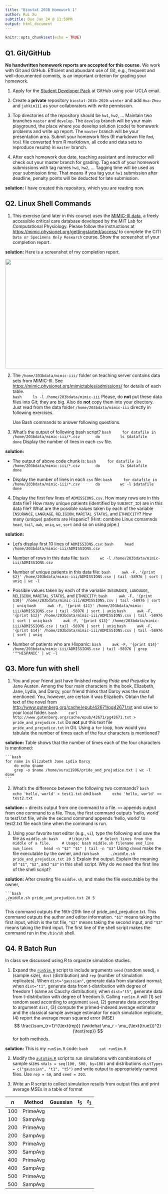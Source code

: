 ```yaml
---
title: "Biostat 203B Homework 1"
author: Rui Xu
subtitle: Due Jan 24 @ 11:59PM
output: html_document
---
```


```r
knitr::opts_chunk$set(echo = TRUE)
```

## Q1. Git/GitHub

**No handwritten homework reports are accepted for this course.** We work with Git and GitHub. Efficient and abundant use of Git, e.g., frequent and well-documented commits, is an important criterion for grading your homework.

1. Apply for the [Student Developer Pack](https://education.github.com/pack) at GitHub using your UCLA email.

2. Create a **private** repository `biostat-203b-2020-winter` and add `Hua-Zhou` and `juhkim111` as your collaborators with write permission.

3. Top directories of the repository should be `hw1`, `hw2`, ... Maintain two branches `master` and `develop`. The `develop` branch will be your main playground, the place where you develop solution (code) to homework problems and write up report. The `master` branch will be your presentation area. Submit your homework files (R markdown file `Rmd`, `html` file converted from R markdown, all code and data sets to reproduce results) in `master` branch.

4. After each homework due date, teaching assistant and instructor will check out your master branch for grading. Tag each of your homework submissions with tag names `hw1`, `hw2`, ... Tagging time will be used as your submission time. That means if you tag your `hw1` submission after deadline, penalty points will be deducted for late submission.

**solution:** I have created this repository, which you are reading now.

## Q2. Linux Shell Commands

1. This exercise (and later in this course) uses the [MIMIC-III data](https://mimic.physionet.org), a freely accessible critical care database developed by the MIT Lab for Computational Physiology. Please follow the instructions at <https://mimic.physionet.org/gettingstarted/access/> to complete the CITI `Data or Specimens Only Research` course. Show the screenshot of your completion report. 

**solution:** Here is a screenshot of my completion report.
<p align="center">
  <img src="./ScreenShot_Rui_completionreport.png" height="350" width="600">
</p>

2. The `/home/203bdata/mimic-iii/` folder on teaching server contains data sets from MIMIC-III. See <https://mimic.physionet.org/mimictables/admissions/> for details of each table.  
    ```bash
    ls -l /home/203bdata/mimic-iii
    ```
Please, do **not** put these data files into Git; they are big. Also do **not** copy them into your directory. Just read from the data folder `/home/203bdata/mimic-iii` directly in following exercises. 

    Use Bash commands to answer following questions.

3. What's the output of following bash script?
```bash
    for datafile in /home/203bdata/mimic-iii/*.csv
      do
        ls $datafile
      done
    ```
Display the number of lines in each `csv` file.

**solution:**

- The output of above code chunk is:
    ```bash
    for datafile in /home/203bdata/mimic-iii/*.csv
      do
        ls $datafile
      done
    ```

- Display the number of lines in each `csv` file:
    ```bash
    for datafile in /home/203bdata/mimic-iii/*.csv
      do
        wc -l $datafile
      done
    ```


4. Display the first few lines of `ADMISSIONS.csv`. How many rows are in this data file? How many unique patients (identified by `SUBJECT_ID`) are in this data file? What are the possible values taken by each of the variable `INSURANCE`, `LANGUAGE`, `RELIGION`, `MARITAL_STATUS`, and `ETHNICITY`? How many (unique) patients are Hispanic? (Hint: combine Linux comamnds `head`, `tail`, `awk`, `uniq`, `wc`, `sort` and so on using pipe.)

**solution:**

- Let's display first 10 lines of `ADMISSIONS.csv`:
    ```bash
    head /home/203bdata/mimic-iii/ADMISSIONS.csv
    ```

- Number of rows in this data file:
    ```bash
    wc -l /home/203bdata/mimic-iii/ADMISSIONS.csv
    ```

- Number of unique patients in this data file:
    ```bash
    awk -F, '{print $2}' /home/203bdata/mimic-iii/ADMISSIONS.csv | tail -58976 | sort | uniq | wc -l
    ```

- Possible values taken by each of the variable `INSURANCE`, `LANGUAGE`, `RELIGION`, `MARITAL_STATUS`, and `ETHNICITY`:
    ```bash
    awk -F, '{print $10}' /home/203bdata/mimic-iii/ADMISSIONS.csv | tail -58976 | sort | uniq
    ```
    ```bash
    awk -F, '{print $11}' /home/203bdata/mimic-iii/ADMISSIONS.csv | tail -58976 | sort | uniq
    ```
    ```bash
    awk -F, '{print $12}' /home/203bdata/mimic-iii/ADMISSIONS.csv | tail -58976 | sort | uniq
    ```
    ```bash
    awk -F, '{print $13}' /home/203bdata/mimic-iii/ADMISSIONS.csv | tail -58976 | sort | uniq
    ```
    ```bash
    awk -F, '{print $14}' /home/203bdata/mimic-iii/ADMISSIONS.csv | tail -58976 | sort | uniq
    ```

- Number of patients who are Hispanic:
    ```bash
    awk -F, '{print $14}' /home/203bdata/mimic-iii/ADMISSIONS.csv | tail -58976 | grep '^"HISPANIC' | wc -l
    ```

## Q3. More fun with shell

1. You and your friend just have finished reading *Pride and Prejudice* by Jane Austen. Among the four main characters in the book, Elizabeth, Jane, Lydia, and Darcy, your friend thinks that Darcy was the most mentioned. You, however, are certain it was Elizabeth. Obtain the full text of the novel from <http://www.gutenberg.org/cache/epub/42671/pg42671.txt> and save to your local folder. 
    ```bash
    curl http://www.gutenberg.org/cache/epub/42671/pg42671.txt > pride_and_prejudice.txt
    ```
Do **not** put this text file `pride_and_prejudice.txt` in Git. Using a `for` loop, how would you tabulate the number of times each of the four characters is mentioned?

**solution:** Table shows that the number of times each of the four characters is mentioned:

    ```bash
    for name in Elizabeth Jane Lydia Darcy
        do echo $name
        grep -o $name /home/xurui1996/pride_and_prejudice.txt | wc -l
    done
    ```

2. What's the difference between the following two commands?
    ```bash
    echo 'hello, world' > test1.txt
    ```
    and
    ```bash
    echo 'hello, world' >> test2.txt
    ```
    
**solution:** `>` directs output from one command to a file. `>>` appends output from one command to a file. Thus, the first command outputs 'hello, world' to test1.txt file, while the second command appends 'hello, world' to test2.txt file each time when the command is run.

3. Using your favorite text editor (e.g., `vi`), type the following and save the file as `middle.sh`:
    ```bash
    #!/bin/sh
    # Select lines from the middle of a file.
    # Usage: bash middle.sh filename end_line num_lines
    head -n "$2" "$1" | tail -n "$3"
    ```
Using `chmod` make the file executable by the owner, and run 
    ```bash
    ./middle.sh pride_and_prejudice.txt 20 5
    ```
Explain the output. Explain the meaning of `"$1"`, `"$2"`, and `"$3"` in this shell script. Why do we need the first line of the shell script?

**solution:** After creating file `middle.sh`, and make the file executable by the owner,

    ```bash
    ./middle.sh pride_and_prejudice.txt 20 5
    ```

This command outputs the 16th-20th line of pride_and_prejudice.txt. This command outputs the author and editor information. `"$1"` means taking the first input, which is the txt file, `"$2"` means taking the second input, and `"$3"` means taking the third input. The first line of the shell script makes the command run in the `/bin/sh` shell.

## Q4. R Batch Run

In class we discussed using R to organize simulation studies. 

1. Expand the [`runSim.R`](https://ucla-biostat203b-2020winter.github.io/slides/02-linux/runSim.R) script to include arguments `seed` (random seed), `n` (sample size), `dist` (distribution) and `rep` (number of simulation replicates). When `dist="gaussian"`, generate data from standard normal; when `dist="t1"`, generate data from t-distribution with degree of freedom 1 (same as Cauchy distribution); when `dist="t5"`, generate data from t-distribution with degree of freedom 5. Calling `runSim.R` will (1) set random seed according to argument `seed`, (2) generate data according to argument `dist`, (3) compute the primed-indexed average estimator and the classical sample average estimator for each simulation replicate, (4) report the average mean squared error (MSE)
$$
  \frac{\sum_{r=1}^{\text{rep}} (\widehat \mu_r - \mu_{\text{true}})^2}{\text{rep}}
$$
for both methods.

**solution:** This is my `runSim.R` code:
    ```bash
    cat runSim.R
    ```

2. Modify the [`autoSim.R`](https://ucla-biostat203b-2020winter.github.io/slides/02-linux/autoSim.R) script to run simulations with combinations of sample sizes `nVals = seq(100, 500, by=100)` and distributions `distTypes = c("gaussian", "t1", "t5")` and write output to appropriately named files. Use `rep = 50`, and `seed = 203`. 

3. Write an R script to collect simulation results from output files and print average MSEs in a table of format

| $n$ | Method   | Gaussian | $t_5$ | $t_1$ |
|-----|----------|-------|-------|----------|
| 100 | PrimeAvg |       |       |          |
| 100 | SampAvg  |       |       |          |
| 200 | PrimeAvg |       |       |          |
| 200 | SampAvg  |       |       |          |
| 300 | PrimeAvg |       |       |          |
| 300 | SampAvg  |       |       |          |
| 400 | PrimeAvg |       |       |          |
| 400 | SampAvg  |       |       |          |
| 500 | PrimeAvg |       |       |          |
| 500 | SampAvg  |       |       |          |